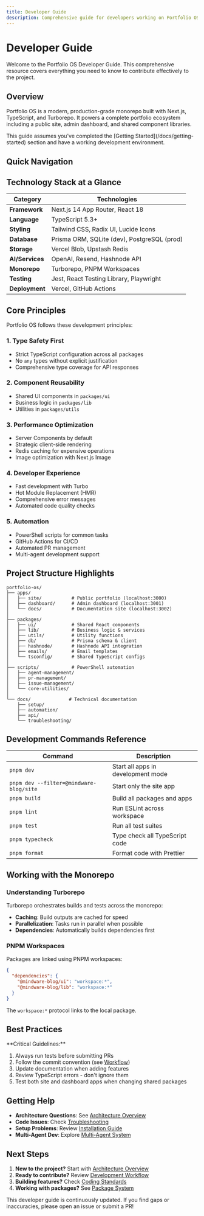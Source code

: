 ```yaml
---
title: Developer Guide
description: Comprehensive guide for developers working on Portfolio OS
---
```


# Developer Guide

Welcome to the Portfolio OS Developer Guide. This comprehensive resource covers everything you need to know to contribute effectively to the project.

## Overview

Portfolio OS is a modern, production-grade monorepo built with Next.js, TypeScript, and Turborepo. It powers a complete portfolio ecosystem including a public site, admin dashboard, and shared component libraries.

<Note type="success">
This guide assumes you've completed the [Getting Started](/docs/getting-started) section and have a working development environment.
</Note>

## Quick Navigation

<CardGrid>
  <Card 
    href="/docs/developer-guide/architecture" 
    title="Architecture Overview" 
    description="Understand the system architecture, tech stack, and design patterns" 
  />
  <Card 
    href="/docs/developer-guide/workflow" 
    title="Development Workflow" 
    description="Learn about branching strategy, commits, and pull requests" 
  />
  <Card 
    href="/docs/developer-guide/standards" 
    title="Coding Standards" 
    description="Follow TypeScript, React, and styling best practices" 
  />
  <Card 
    href="/docs/developer-guide/monorepo" 
    title="Monorepo Structure" 
    description="Navigate the workspace organization and Turborepo setup" 
  />
  <Card 
    href="/docs/developer-guide/packages" 
    title="Package System" 
    description="Work with shared packages and create new ones" 
  />
</CardGrid>

## Technology Stack at a Glance

| Category | Technologies |
|----------|-------------|
| **Framework** | Next.js 14 App Router, React 18 |
| **Language** | TypeScript 5.3+ |
| **Styling** | Tailwind CSS, Radix UI, Lucide Icons |
| **Database** | Prisma ORM, SQLite (dev), PostgreSQL (prod) |
| **Storage** | Vercel Blob, Upstash Redis |
| **AI/Services** | OpenAI, Resend, Hashnode API |
| **Monorepo** | Turborepo, PNPM Workspaces |
| **Testing** | Jest, React Testing Library, Playwright |
| **Deployment** | Vercel, GitHub Actions |

## Core Principles

Portfolio OS follows these development principles:

### 1. Type Safety First

- Strict TypeScript configuration across all packages
- No `any` types without explicit justification
- Comprehensive type coverage for API responses

### 2. Component Reusability

- Shared UI components in `packages/ui`
- Business logic in `packages/lib`
- Utilities in `packages/utils`

### 3. Performance Optimization

- Server Components by default
- Strategic client-side rendering
- Redis caching for expensive operations
- Image optimization with Next.js Image

### 4. Developer Experience

- Fast development with Turbo
- Hot Module Replacement (HMR)
- Comprehensive error messages
- Automated code quality checks

### 5. Automation

- PowerShell scripts for common tasks
- GitHub Actions for CI/CD
- Automated PR management
- Multi-agent development support

## Project Structure Highlights

```
portfolio-os/
├── apps/
│   ├── site/           # Public portfolio (localhost:3000)
│   ├── dashboard/      # Admin dashboard (localhost:3001)
│   └── docs/           # Documentation site (localhost:3002)
│
├── packages/
│   ├── ui/             # Shared React components
│   ├── lib/            # Business logic & services
│   ├── utils/          # Utility functions
│   ├── db/             # Prisma schema & client
│   ├── hashnode/       # Hashnode API integration
│   ├── emails/         # Email templates
│   └── tsconfig/       # Shared TypeScript configs
│
├── scripts/            # PowerShell automation
│   ├── agent-management/
│   ├── pr-management/
│   ├── issue-management/
│   └── core-utilities/
│
└── docs/              # Technical documentation
    ├── setup/
    ├── automation/
    ├── api/
    └── troubleshooting/
```

## Development Commands Reference

| Command | Description |
|---------|-------------|
| `pnpm dev` | Start all apps in development mode |
| `pnpm dev --filter=@mindware-blog/site` | Start only the site app |
| `pnpm build` | Build all packages and apps |
| `pnpm lint` | Run ESLint across workspace |
| `pnpm test` | Run all test suites |
| `pnpm typecheck` | Type check all TypeScript code |
| `pnpm format` | Format code with Prettier |

## Working with the Monorepo

### Understanding Turborepo

Turborepo orchestrates builds and tests across the monorepo:

- **Caching**: Build outputs are cached for speed
- **Parallelization**: Tasks run in parallel when possible
- **Dependencies**: Automatically builds dependencies first

### PNPM Workspaces

Packages are linked using PNPM workspaces:

```json
{
  "dependencies": {
    "@mindware-blog/ui": "workspace:*",
    "@mindware-blog/lib": "workspace:*"
  }
}
```

The `workspace:*` protocol links to the local package.

## Best Practices

<Note type="warning">
**Critical Guidelines:**

1. Always run tests before submitting PRs
2. Follow the commit convention (see [Workflow](/docs/developer-guide/workflow))
3. Update documentation when adding features
4. Review TypeScript errors - don't ignore them
5. Test both site and dashboard apps when changing shared packages
</Note>

## Getting Help

- **Architecture Questions**: See [Architecture Overview](/docs/developer-guide/architecture)
- **Code Issues**: Check [Troubleshooting](/docs/troubleshooting/common-issues)
- **Setup Problems**: Review [Installation Guide](/docs/getting-started/installation)
- **Multi-Agent Dev**: Explore [Multi-Agent System](/docs/multi-agent/architecture)

## Next Steps

1. **New to the project?** Start with [Architecture Overview](/docs/developer-guide/architecture)
2. **Ready to contribute?** Review [Development Workflow](/docs/developer-guide/workflow)
3. **Building features?** Check [Coding Standards](/docs/developer-guide/standards)
4. **Working with packages?** See [Package System](/docs/developer-guide/packages)

<Note>
This developer guide is continuously updated. If you find gaps or inaccuracies, please open an issue or submit a PR!
</Note>

